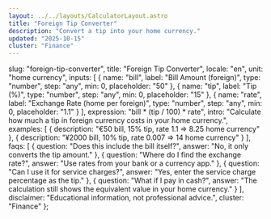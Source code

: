 ```yaml
---
layout: ../../layouts/CalculatorLayout.astro
title: "Foreign Tip Converter"
description: "Convert a tip into your home currency."
updated: "2025-10-15"
cluster: "Finance"
---
```



  slug: "foreign-tip-converter",
  title: "Foreign Tip Converter",
  locale: "en",
  unit: "home currency",
  inputs: [
    { name: "bill", label: "Bill Amount (foreign)", type: "number", step: "any", min: 0, placeholder: "50" },
    { name: "tip", label: "Tip (%)", type: "number", step: "any", min: 0, placeholder: "15" },
    { name: "rate", label: "Exchange Rate (home per foreign)", type: "number", step: "any", min: 0, placeholder: "1.1" }
  ],
  expression: "bill * (tip / 100) * rate",
  intro: "Calculate how much a tip in foreign currency costs in your home currency.",
  examples: [
    { description: "€50 bill, 15% tip, rate 1.1 ⇒ 8.25 home currency" },
    { description: "¥2000 bill, 10% tip, rate 0.007 ⇒ 14 home currency" }
  ],
  faqs: [
    { question: "Does this include the bill itself?", answer: "No, it only converts the tip amount." },
    { question: "Where do I find the exchange rate?", answer: "Use rates from your bank or a currency app." },
    { question: "Can I use it for service charges?", answer: "Yes, enter the service charge percentage as the tip." },
    { question: "What if I pay in cash?", answer: "The calculation still shows the equivalent value in your home currency." }
  ],
  disclaimer: "Educational information, not professional advice.",
  cluster: "Finance"
};

<Calculator schema={schema} />

